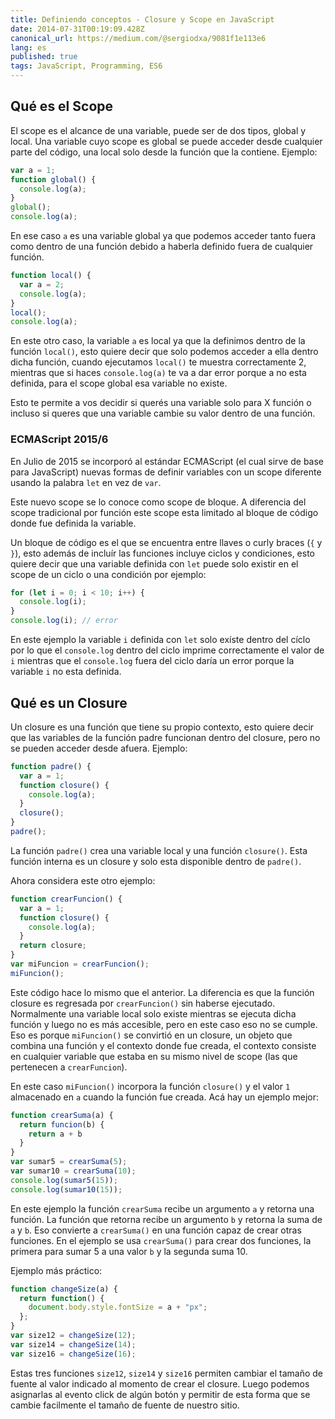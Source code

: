 ```yaml
---
title: Definiendo conceptos - Closure y Scope en JavaScript
date: 2014-07-31T00:19:09.428Z
canonical_url: https://medium.com/@sergiodxa/9081f1e113e6
lang: es
published: true
tags: JavaScript, Programming, ES6
---
```


## Qué es el Scope

El scope es el alcance de una variable, puede ser de dos tipos, global y local.
Una variable cuyo scope es global se puede acceder desde cualquier parte del
código, una local solo desde la función que la contiene. Ejemplo:

```js
var a = 1;
function global() {
  console.log(a);
}
global();
console.log(a);
```

En ese caso `a` es una variable global ya que podemos acceder tanto fuera como
dentro de una función debido a haberla definido fuera de cualquier función.

```js
function local() {
  var a = 2;
  console.log(a);
}
local();
console.log(a);
```

En este otro caso, la variable `a` es local ya que la definimos dentro de la
función `local()`, esto quiere decir que solo podemos acceder a ella dentro
dicha función, cuando ejecutamos `local()` te muestra correctamente 2, mientras
que si haces `console.log(a)` te va a dar error porque a no esta definida, para
el scope global esa variable no existe.

Esto te permite a vos decidir si querés una variable solo para X función o
incluso si queres que una variable cambie su valor dentro de una función.

### ECMAScript 2015/6

En Julio de 2015 se incorporó al estándar ECMAScript (el cual sirve de base para
JavaScript) nuevas formas de definir variables con un scope diferente usando la
palabra `let` en vez de `var`.

Este nuevo scope se lo conoce como scope de bloque. A diferencia del scope
tradicional por función este scope esta limitado al bloque de código donde fue
definida la variable.

Un bloque de código es el que se encuentra entre llaves o curly braces (`{` y
`}`), esto además de incluír las funciones incluye ciclos y condiciones, esto
quiere decir que una variable definida con `let` puede solo existir en el scope
de un ciclo o una condición por ejemplo:

```js
for (let i = 0; i < 10; i++) {
  console.log(i);
}
console.log(i); // error
```

En este ejemplo la variable `i` definida con `let` solo exíste dentro del cíclo
por lo que el `console.log` dentro del ciclo imprime correctamente el valor de
`i` mientras que el `console.log` fuera del ciclo daría un error porque la
variable `i` no esta definida.

## Qué es un Closure

Un closure es una función que tiene su propio contexto, esto quiere decir que
las variables de la función padre funcionan dentro del closure, pero no se
pueden acceder desde afuera. Ejemplo:

```js
function padre() {
  var a = 1;
  function closure() {
    console.log(a);
  }
  closure();
}
padre();
```

La función `padre()` crea una variable local y una función `closure()`. Esta
función interna es un closure y solo esta disponible dentro de `padre()`.

Ahora considera este otro ejemplo:

```js
function crearFuncion() {
  var a = 1;
  function closure() {
    console.log(a);
  }
  return closure;
}
var miFuncion = crearFuncion();
miFuncion();
```

Este código hace lo mismo que el anterior. La diferencia es que la función
closure es regresada por `crearFuncion()` sin haberse ejecutado. Normalmente una
variable local solo existe mientras se ejecuta dicha función y luego no es más
accesible, pero en este caso eso no se cumple. Eso es porque `miFuncion()` se
convirtió en un closure, un objeto que combina una función y el contexto donde
fue creada, el contexto consiste en cualquier variable que estaba en su mismo
nivel de scope (las que pertenecen a `crearFuncion`).

En este caso `miFuncion()` incorpora la función `closure()` y el valor `1`
almacenado en `a` cuando la función fue creada. Acá hay un ejemplo mejor:

```js
function crearSuma(a) {
  return funcion(b) {
    return a + b
  }
}
var sumar5 = crearSuma(5);
var sumar10 = crearSuma(10);
console.log(sumar5(15));
console.log(sumar10(15));
```

En este ejemplo la función `crearSuma` recibe un argumento `a` y retorna una
función. La función que retorna recibe un argumento `b` y retorna la suma de `a`
y `b`. Eso convierte a `crearSuma()` en una función capaz de crear otras
funciones. En el ejemplo se usa `crearSuma()` para crear dos funciones, la
primera para sumar 5 a una valor `b` y la segunda suma 10.

Ejemplo más práctico:

```js
function changeSize(a) {
  return function() {
    document.body.style.fontSize = a + "px";
  };
}
var size12 = changeSize(12);
var size14 = changeSize(14);
var size16 = changeSize(16);
```

Estas tres funciones `size12`, `size14` y `size16` permiten cambiar el tamaño de
fuente al valor indicado al momento de crear el closure. Luego podemos
asignarlas al evento click de algún botón y permitir de esta forma que se cambie
facilmente el tamaño de fuente de nuestro sitio.
